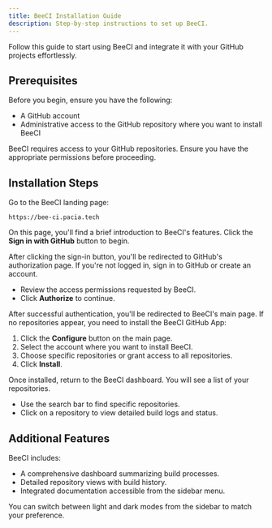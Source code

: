 ```yaml
---
title: BeeCI Installation Guide
description: Step-by-step instructions to set up BeeCI.
---
```


Follow this guide to start using BeeCI and integrate it with your GitHub projects effortlessly.

## Prerequisites

Before you begin, ensure you have the following:

- A GitHub account
- Administrative access to the GitHub repository where you want to install BeeCI

<Note title='Important' type='info'>
  BeeCI requires access to your GitHub repositories. Ensure you have the
  appropriate permissions before proceeding.
</Note>

## Installation Steps

<Stepper>
<StepperItem title="Visit the Landing Page">
Go to the BeeCI landing page:

```plaintext
https://bee-ci.pacia.tech
```

On this page, you'll find a brief introduction to BeeCI's features. Click the **Sign in with GitHub** button to begin.

</StepperItem>

<StepperItem title="Authenticate via GitHub">
After clicking the sign-in button, you'll be redirected to GitHub's authorization page. If you're not logged in, sign in to GitHub or create an account.

- Review the access permissions requested by BeeCI.
- Click **Authorize** to continue.

</StepperItem>

<StepperItem title="Configure BeeCI on Your GitHub Account">
After successful authentication, you'll be redirected to BeeCI's main page. If no repositories appear, you need to install the BeeCI GitHub App:

1. Click the **Configure** button on the main page.
2. Select the account where you want to install BeeCI.
3. Choose specific repositories or grant access to all repositories.
4. Click **Install**.

</StepperItem>

<StepperItem title="Access Your Repositories">
Once installed, return to the BeeCI dashboard. You will see a list of your repositories.

- Use the search bar to find specific repositories.
- Click on a repository to view detailed build logs and status.

</StepperItem>

</Stepper>

## Additional Features

BeeCI includes:

- A comprehensive dashboard summarizing build processes.
- Detailed repository views with build history.
- Integrated documentation accessible from the sidebar menu.

<Note title='Tip' type='success'>
  You can switch between light and dark modes from the sidebar to match your
  preference.
</Note>
